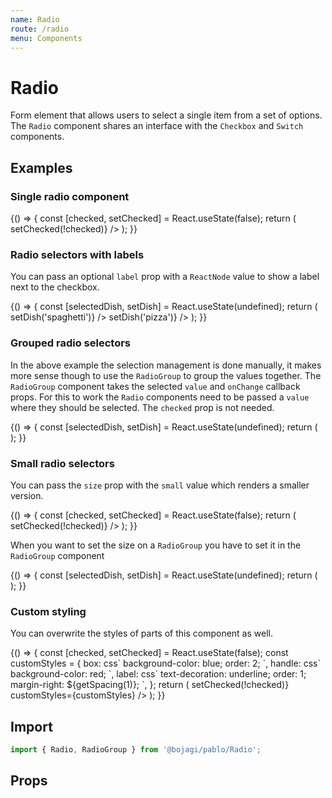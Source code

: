 ```yaml
---
name: Radio
route: /radio
menu: Components
---
```



# Radio

Form element that allows users to select a single item from a set of options. 
The `Radio` component shares an interface with the `Checkbox` and `Switch` components.

## Examples

### Single radio component

<Playground>
  {() => {
    const [checked, setChecked] = React.useState(false);
    return (
      <Radio checked={checked} onChange={() => setChecked(!checked)}  />
    );
  }}
</Playground>

### Radio selectors with labels

You can pass an optional `label` prop with a `ReactNode` value to show a label next to the checkbox.

<Playground>
  {() => {
    const [selectedDish, setDish] = React.useState(undefined);
    return (
      <Box display="flex" mx={-2}>
        <Radio mx={0.5} label="Spaghetti" checked={selectedDish === 'spaghetti'} onChange={() => setDish('spaghetti')} />
        <Radio mx={0.5} label="Pizza" checked={selectedDish === 'pizza'} onChange={() => setDish('pizza')} />
      </Box>
    );
  }}
</Playground>

### Grouped radio selectors

In the above example the selection management is done manually, it makes more sense though to use the `RadioGroup` to
group the values together. The `RadioGroup` component takes the selected `value` and `onChange` callback props.
For this to work the `Radio` components need to be passed a `value` where they should be selected. The `checked` prop is not needed.

<Playground>
  {() => {
    const [selectedDish, setDish] = React.useState(undefined);
    return (
      <RadioGroup value={selectedDish} onChange={setDish}>
        <Radio mx={0.5} label="Spaghetti" value="spaghetti" />
        <Radio mx={0.5} label="Pizza" value="pizza" />
      </RadioGroup>
    );
  }}
</Playground>

### Small radio selectors

You can pass the `size` prop with the `small` value which renders a smaller version.

<Playground>
  {() => {
    const [checked, setChecked] = React.useState(false);
    return (
      <Radio size="small" checked={checked} onChange={() => setChecked(!checked)} />
    );
  }}
</Playground>

When you want to set the size on a `RadioGroup` you have to set it in the `RadioGroup` component

<Playground>
  {() => {
    const [selectedDish, setDish] = React.useState(undefined);
    return (
      <RadioGroup size="small" value={selectedDish} onChange={setDish}>
        <Radio mx={0.5} label="Spaghetti" value="spaghetti" />
        <Radio mx={0.5} label="Pizza" value="pizza" />
      </RadioGroup>
    );
  }}
</Playground>

### Custom styling

You can overwrite the styles of parts of this component as well. 

<Playground>
  {() => {
    const [checked, setChecked] = React.useState(false);
    const customStyles = {
      box: css`
        background-color: blue;
        order: 2;
      `,
      handle: css`
        background-color: red;
      `,
      label: css`
        text-decoration: underline;
        order: 1;
        margin-right: ${getSpacing(1)};
      `,
    };
    return (
      <Radio
        checked={checked}
        label="weird"
        onChange={() => setChecked(!checked)}
        customStyles={customStyles} 
      />
    );
  }}
</Playground>

## Import

```js
import { Radio, RadioGroup } from '@bojagi/pablo/Radio';
```

## Props
<Props of={Radio} />
